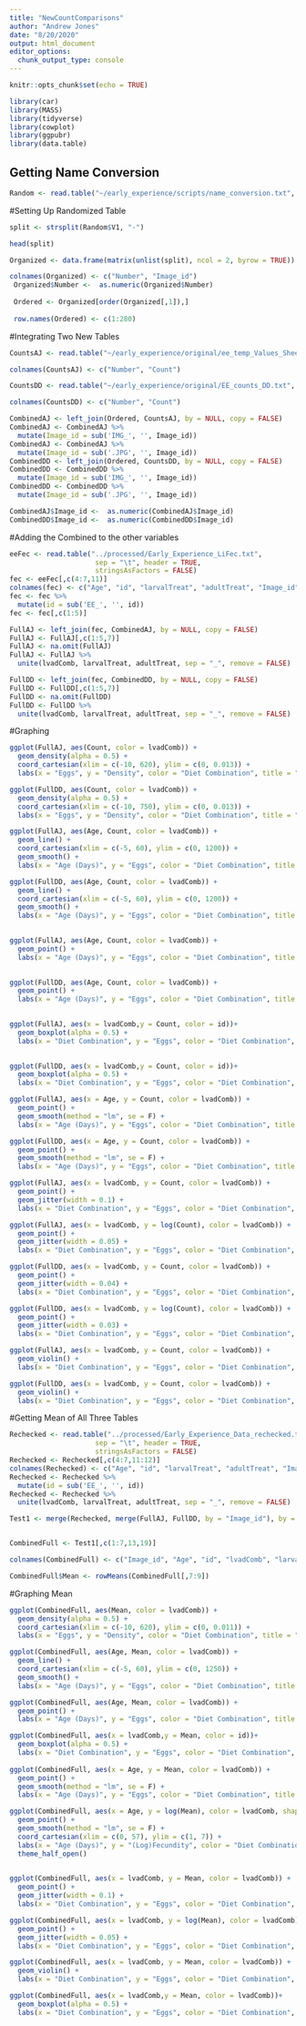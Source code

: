 ```yaml
---
title: "NewCountComparisons"
author: "Andrew Jones"
date: "8/20/2020"
output: html_document
editor_options: 
  chunk_output_type: console
---
```


```r
knitr::opts_chunk$set(echo = TRUE)
```


```r
library(car)
library(MASS)
library(tidyverse)
library(cowplot)
library(ggpubr)
library(data.table)
```


## Getting Name Conversion
```r
Random <- read.table("~/early_experience/scripts/name_conversion.txt", header = FALSE,stringsAsFactors = FALSE)
```

#Setting Up Randomized Table 
```r
split <- strsplit(Random$V1, "-")

head(split)

Organized <- data.frame(matrix(unlist(split), ncol = 2, byrow = TRUE))

colnames(Organized) <- c("Number", "Image_id")
 Organized$Number <-  as.numeric(Organized$Number)
 
 Ordered <- Organized[order(Organized[,1]),]
 
 row.names(Ordered) <- c(1:280)
```


#Integrating Two New Tables
```r
CountsAJ <- read.table("~/early_experience/original/ee_temp_Values_Sheet_AJ.txt", header = FALSE,stringsAsFactors = FALSE)

colnames(CountsAJ) <- c("Number", "Count")

CountsDD <- read.table("~/early_experience/original/EE_counts_DD.txt", header = FALSE,stringsAsFactors = FALSE)

colnames(CountsDD) <- c("Number", "Count")

CombinedAJ <- left_join(Ordered, CountsAJ, by = NULL, copy = FALSE)
CombinedAJ <- CombinedAJ %>% 
  mutate(Image_id = sub('IMG_', '', Image_id))
CombinedAJ <- CombinedAJ %>% 
  mutate(Image_id = sub('.JPG', '', Image_id))
CombinedDD <- left_join(Ordered, CountsDD, by = NULL, copy = FALSE)
CombinedDD <- CombinedDD %>% 
  mutate(Image_id = sub('IMG_', '', Image_id))
CombinedDD <- CombinedDD %>% 
  mutate(Image_id = sub('.JPG', '', Image_id))

CombinedAJ$Image_id <-  as.numeric(CombinedAJ$Image_id)
CombinedDD$Image_id <-  as.numeric(CombinedDD$Image_id)
```

#Adding the Combined to the other variables
```r
eeFec <- read.table("../processed/Early_Experience_LiFec.txt",
                     sep = "\t", header = TRUE,
                     stringsAsFactors = FALSE) 
fec <- eeFec[,c(4:7,11)]
colnames(fec) <- c("Age", "id", "larvalTreat", "adultTreat", "Image_id")
fec <- fec %>% 
  mutate(id = sub('EE_', '', id))
fec <- fec[,c(1:5)]

FullAJ <- left_join(fec, CombinedAJ, by = NULL, copy = FALSE)
FullAJ <- FullAJ[,c(1:5,7)]
FullAJ <- na.omit(FullAJ)
FullAJ <- FullAJ %>%
  unite(lvadComb, larvalTreat, adultTreat, sep = "_", remove = FALSE)

FullDD <- left_join(fec, CombinedDD, by = NULL, copy = FALSE)
FullDD <- FullDD[,c(1:5,7)]
FullDD <- na.omit(FullDD)
FullDD <- FullDD %>%
  unite(lvadComb, larvalTreat, adultTreat, sep = "_", remove = FALSE)

```

#Graphing
```r
ggplot(FullAJ, aes(Count, color = lvadComb)) +
  geom_density(alpha = 0.5) +
  coord_cartesian(xlim = c(-10, 620), ylim = c(0, 0.013)) +
  labs(x = "Eggs", y = "Density", color = "Diet Combination", title = "AJ Density")

ggplot(FullDD, aes(Count, color = lvadComb)) +
  geom_density(alpha = 0.5) +
  coord_cartesian(xlim = c(-10, 750), ylim = c(0, 0.013)) +
  labs(x = "Eggs", y = "Density", color = "Diet Combination", title = "DD Density")

ggplot(FullAJ, aes(Age, Count, color = lvadComb)) +
  geom_line() +
  coord_cartesian(xlim = c(-5, 60), ylim = c(0, 1200)) +
  geom_smooth() +
  labs(x = "Age (Days)", y = "Eggs", color = "Diet Combination", title = "AJ Counts")

ggplot(FullDD, aes(Age, Count, color = lvadComb)) +
  geom_line() +
  coord_cartesian(xlim = c(-5, 60), ylim = c(0, 1200)) +
  geom_smooth() +
  labs(x = "Age (Days)", y = "Eggs", color = "Diet Combination", title = "DD Counts")
  

ggplot(FullAJ, aes(Age, Count, color = lvadComb)) +
  geom_point() +
  labs(x = "Age (Days)", y = "Eggs", color = "Diet Combination", title = "AJ Counts")
  

ggplot(FullDD, aes(Age, Count, color = lvadComb)) +
  geom_point() +
  labs(x = "Age (Days)", y = "Eggs", color = "Diet Combination", title = "DD Counts")
  

ggplot(FullAJ, aes(x = lvadComb,y = Count, color = id))+
  geom_boxplot(alpha = 0.5) +
  labs(x = "Diet Combination", y = "Eggs", color = "Diet Combination", title = "AJ Diets")
  

ggplot(FullDD, aes(x = lvadComb,y = Count, color = id))+
  geom_boxplot(alpha = 0.5) +
  labs(x = "Diet Combination", y = "Eggs", color = "Diet Combination", title = "DD Diets")

ggplot(FullAJ, aes(x = Age, y = Count, color = lvadComb)) +
  geom_point() +
  geom_smooth(method = "lm", se = F) +
  labs(x = "Age (Days)", y = "Eggs", color = "Diet Combination", title = "AJ Line")

ggplot(FullDD, aes(x = Age, y = Count, color = lvadComb)) +
  geom_point() +
  geom_smooth(method = "lm", se = F) +
  labs(x = "Age (Days)", y = "Eggs", color = "Diet Combination", title = "DD Line")

ggplot(FullAJ, aes(x = lvadComb, y = Count, color = lvadComb)) +
  geom_point() +
  geom_jitter(width = 0.1) +
  labs(x = "Diet Combination", y = "Eggs", color = "Diet Combination", title = "AJ Point")

ggplot(FullAJ, aes(x = lvadComb, y = log(Count), color = lvadComb)) +
  geom_point() +
  geom_jitter(width = 0.05) +
  labs(x = "Diet Combination", y = "Eggs", color = "Diet Combination", title = "AJ Log Point")

ggplot(FullDD, aes(x = lvadComb, y = Count, color = lvadComb)) +
  geom_point() +
  geom_jitter(width = 0.04) +
  labs(x = "Diet Combination", y = "Eggs", color = "Diet Combination", title = "DD Point")

ggplot(FullDD, aes(x = lvadComb, y = log(Count), color = lvadComb)) +
  geom_point() +
  geom_jitter(width = 0.03) +
  labs(x = "Diet Combination", y = "Eggs", color = "Diet Combination", title = "DD Log Point")

ggplot(FullAJ, aes(x = lvadComb, y = Count, color = lvadComb)) +
  geom_violin() +
  labs(x = "Diet Combination", y = "Eggs", color = "Diet Combination", title = "AJ Violin")

ggplot(FullDD, aes(x = lvadComb, y = Count, color = lvadComb)) +
  geom_violin() +
  labs(x = "Diet Combination", y = "Eggs", color = "Diet Combination", title = "DD Violin")
```

#Getting Mean of All Three Tables
```r
Rechecked <- read.table("../processed/Early_Experience_Data_rechecked.txt",
                     sep = "\t", header = TRUE,
                     stringsAsFactors = FALSE)
Rechecked <- Rechecked[,c(4:7,11:12)]
colnames(Rechecked) <- c("Age", "id", "larvalTreat", "adultTreat", "Image_id", "Count")
Rechecked <- Rechecked %>% 
  mutate(id = sub('EE_', '', id))
Rechecked <- Rechecked %>%
  unite(lvadComb, larvalTreat, adultTreat, sep = "_", remove = FALSE)

Test1 <- merge(Rechecked, merge(FullAJ, FullDD, by = "Image_id"), by = "Image_id")


CombinedFull <- Test1[,c(1:7,13,19)]

colnames(CombinedFull) <- c("Image_id", "Age", "id", "lvadComb", "larvalTreat", "adultTreat", "Count_Rechecked", "Count_AJ", "Count_DD")

CombinedFull$Mean <- rowMeans(CombinedFull[,7:9])


```

#Graphing Mean
```r
ggplot(CombinedFull, aes(Mean, color = lvadComb)) +
  geom_density(alpha = 0.5) +
  coord_cartesian(xlim = c(-10, 620), ylim = c(0, 0.011)) +
  labs(x = "Eggs", y = "Density", color = "Diet Combination", title = "Mean Density")

ggplot(CombinedFull, aes(Age, Mean, color = lvadComb)) +
  geom_line() +
  coord_cartesian(xlim = c(-5, 60), ylim = c(0, 1250)) +
  geom_smooth() +
  labs(x = "Age (Days)", y = "Eggs", color = "Diet Combination", title = "Mean Counts")

ggplot(CombinedFull, aes(Age, Mean, color = lvadComb)) +
  geom_point() +
  labs(x = "Age (Days)", y = "Eggs", color = "Diet Combination", title = "Mean Counts")

ggplot(CombinedFull, aes(x = lvadComb,y = Mean, color = id))+
  geom_boxplot(alpha = 0.5) +
  labs(x = "Diet Combination", y = "Eggs", color = "Diet Combination", title = "Mean Diets")
  
ggplot(CombinedFull, aes(x = Age, y = Mean, color = lvadComb)) +
  geom_point() +
  geom_smooth(method = "lm", se = F) +
  labs(x = "Age (Days)", y = "Eggs", color = "Diet Combination", title = "Mean Line")

ggplot(CombinedFull, aes(x = Age, y = log(Mean), color = lvadComb, shape = lvadComb)) +
  geom_point() +
  geom_smooth(method = "lm", se = F) +
  coord_cartesian(xlim = c(0, 57), ylim = c(1, 7)) +
  labs(x = "Age (Days)", y = "(Log)Fecundity", color = "Diet Combination", shape = "Diet Combination", title = "Logarithmic Number of Eggs vs. Age(Days)") +
  theme_half_open()
  

ggplot(CombinedFull, aes(x = lvadComb, y = Mean, color = lvadComb)) +
  geom_point() +
  geom_jitter(width = 0.1) +
  labs(x = "Diet Combination", y = "Eggs", color = "Diet Combination", title = "Mean Point")

ggplot(CombinedFull, aes(x = lvadComb, y = log(Mean), color = lvadComb)) +
  geom_point() +
  geom_jitter(width = 0.05) +
  labs(x = "Diet Combination", y = "Eggs", color = "Diet Combination", title = "Mean Log Point")

ggplot(CombinedFull, aes(x = lvadComb, y = Mean, color = lvadComb)) +
  geom_violin() +
  labs(x = "Diet Combination", y = "Eggs", color = "Diet Combination", title = "Mean Violin")

ggplot(CombinedFull, aes(x = lvadComb,y = Mean, color = lvadComb))+
  geom_boxplot(alpha = 0.5) +
  labs(x = "Diet Combination", y = "Eggs", color = "Diet Combination", title = "Mean Diets")
```




